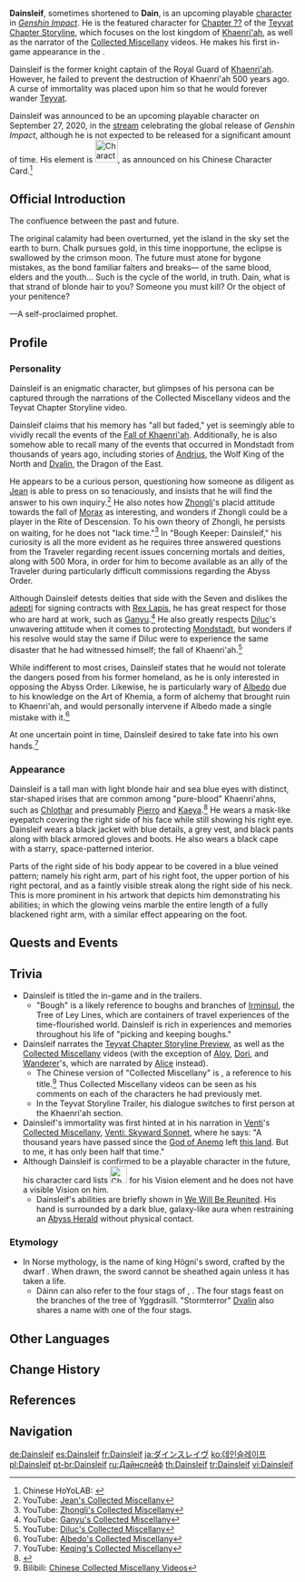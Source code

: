 {{Upcoming}}
{{CharacterTabs}}
{{Character Infobox
|image            = <gallery>
Character Dainsleif Card.png|Card
Character Dainsleif Portrait.png|Artwork
NPC Dainsleif.png|In-Game
</gallery>
|type             = Upcoming
|name             = Dainsleif
|birthday         = 
|element          = [[File:Character Dainsleif Vision.png|40px]]
|constellation    = <u>Chinese</u>: {{zh|蛇环座|rm=Shéhuánzuò|tl=Snake Ring Constellation}}<br /><u>Japanese</u>: {{ja|{{Rubi|蛇|じゃ|輪|りん|座|ざ}}|rm=Jarinza|tl=Snake Ring Constellation}}
|affiliation      = Eclipse Dynasty
|weapon           = 
|quality           = 
|region           = Khaenri'ah
|location         = Mondstadt
|location2        = Liyue
|title            = Bough Keeper
|title2           = Twilight Sword<ref>{{Ref/Quest|A Soul Set Apart}}</ref><ref>{{Ref/Quest|In the Depths, an Unexpected Reunion}}</ref>
|voiceEN          = {{w|Yuri Lowenthal}}<ref name="Dainsleif EN/JP">Twitter: [https://twitter.com/GenshinImpact/status/1325704179181002752 EN & JP VA Announcement]</ref>
|voiceCN          = [https://baike.baidu.com/item/%E5%AD%99%E6%99%94/6639799 Ye Sun ({{zh|孙晔}})]<ref>Bilibili: [https://www.bilibili.com/video/BV1At4y1q7UQ Teyvat Chapter Storyline Preview]</ref>
|voiceJP          = {{w|Kenjiro Tsuda|Tsuda Kenjiro ({{ja|津田健次郎}})}}<ref name="Dainsleif EN/JP" />
|voiceKR          = {{w|ko:최한|Choi Han ({{ko|최한}})}}<ref>Twitter: [https://twitter.com/genshinimpactkr/status/1325716072251629568 KR VA Announcement]</ref>
}}
'''Dainsleif''', sometimes shortened to '''Dain''', is an upcoming playable [[character]] in ''[[Genshin Impact]]''. He is the featured character for [[Chapter ??]] of the [[Archon Quests|Teyvat Chapter Storyline]], which focuses on the lost kingdom of [[Khaenri'ah]], as well as the narrator of the [[Collected Miscellany]] videos. He makes his first in-game appearance in the {{Quest|Bough Keeper: Dainsleif}}.

Dainsleif is the former knight captain of the Royal Guard of [[Khaenri'ah]]. However, he failed to prevent the destruction of Khaenri'ah 500 years ago. A curse of immortality was placed upon him so that he would forever wander [[Teyvat]].

Dainsleif was announced to be an upcoming playable character on September 27, 2020, in the [https://www.bilibili.com/video/BV1pK411P7rX?from=search&seid=10632215045301386412 stream] celebrating the global release of ''Genshin Impact'', although he is not expected to be released for a significant amount of time. His element is [[File:Character Dainsleif Vision.png|40px|link=]], as announced on his Chinese Character Card.<ref>Chinese HoYoLAB: [https://bbs.mihoyo.com/ys/article/1897062 {{zh|「拾枝者」 ·戴因斯雷布}}]</ref>

==Official Introduction==
{{Official Introduction
|title="Bough Keeper" &mdash; Dainsleif
|link=https://www.hoyolab.com/article/18296
|character=Dainsleif
}}

The confluence between the past and future.

The original calamity had been overturned, yet the island in the sky set the earth to burn. Chalk pursues gold, in this time inopportune, the eclipse is swallowed by the crimson moon. The future must atone for bygone mistakes, as the bond familiar falters and breaks&mdash; of the same blood, elders and the youth... Such is the cycle of the world, in truth. Dain, what is that strand of blonde hair to you? Someone you must kill? Or the object of your penitence?

&mdash;A self-proclaimed prophet.

==Profile==
===Personality===
{{Quote|Dainsleif is a man of mysterious origins but claims to have knowledge of fate itself.|[https://twitter.com/GenshinImpact/status/1325704179181002752 Official Twitter EN and JP VA Announcement]}}
Dainsleif is an enigmatic character, but glimpses of his persona can be captured through the narrations of the Collected Miscellany videos and the Teyvat Chapter Storyline video.

Dainsleif claims that his memory has "all but faded," yet is seemingly able to vividly recall the events of the [[Cataclysm|Fall of Khaenri'ah]]. Additionally, he is also somehow able to recall many of the events that occurred in Mondstadt from thousands of years ago, including stories of [[Andrius]], the Wolf King of the North and [[Dvalin]], the Dragon of the East.

He appears to be a curious person, questioning how someone as diligent as [[Jean]] is able to press on so tenaciously, and insists that he will find the answer to his own inquiry.<ref>YouTube: [https://youtu.be/_FOkixTeAaA Jean's Collected Miscellany]</ref> He also notes how [[Zhongli]]'s placid attitude towards the fall of [[Morax]] as interesting, and wonders if Zhongli could be a player in the Rite of Descension. To his own theory of Zhongli, he persists on waiting, for he does not "lack time."<ref>YouTube: [https://youtu.be/NRXhkjan52A Zhongli's Collected Miscellany]</ref> In "Bough Keeper: Dainsleif," his curiosity is all the more evident as he requires three answered questions from the Traveler regarding recent issues concerning mortals and deities, along with 500 Mora, in order for him to become available as an ally of the Traveler during particularly difficult commissions regarding the Abyss Order.

Although Dainsleif detests deities that side with the Seven and dislikes the [[adepti]] for signing contracts with [[Rex Lapis]], he has great respect for those who are hard at work, such as [[Ganyu]].<ref>YouTube: [https://youtu.be/tsPtGG9pFfg Ganyu's Collected Miscellany]</ref> He also greatly respects [[Diluc]]'s unwavering attitude when it comes to protecting [[Mondstadt]], but wonders if his resolve would stay the same if Diluc were to experience the same disaster that he had witnessed himself; the fall of Khaenri'ah.<ref>YouTube: [https://youtu.be/1TfbiDo7N4k Diluc's Collected Miscellany]</ref>

While indifferent to most crises, Dainsleif states that he would not tolerate the dangers posed from his former homeland, as he is only interested in opposing the Abyss Order. Likewise, he is particularly wary of [[Albedo]] due to his knowledge on the Art of Khemia, a form of alchemy that brought ruin to Khaenri'ah, and would personally intervene if Albedo made a single mistake with it.<ref>YouTube: [https://youtu.be/xOJfaOI87XU Albedo's Collected Miscellany]</ref>

At one uncertain point in time, Dainsleif desired to take fate into his own hands.<ref>YouTube: [https://youtu.be/lf_b7_5oAZk Keqing's Collected Miscellany]</ref>

===Appearance===
Dainsleif is a tall man with light blonde hair and sea blue eyes with distinct, star-shaped irises that are common among "pure-blood" Khaenri'ahns, such as [[Chlothar]] and presumably [[Pierro]] and [[Kaeya]].<ref>{{Ref/Quest|Destined Encounter|quote='''Kaeya:''' [...] I recognize your eyes...<br />'''Kaeya:''' You're a pure-blood Khaenri'ahn, aren't you?}}</ref> He wears a mask-like eyepatch covering the right side of his face while still showing his right eye. Dainsleif wears a black jacket with blue details, a grey vest, and black pants along with black armored gloves and boots. He also wears a black cape with a starry, space-patterned interior.

Parts of the right side of his body appear to be covered in a blue veined pattern; namely his right arm, part of his right foot, the upper portion of his right pectoral, and as a faintly visible streak along the right side of his neck. This is more prominent in his artwork that depicts him demonstrating his abilities; in which the glowing veins marble the entire length of a fully blackened right arm, with a similar effect appearing on the foot.

==Quests and Events==
{{Quests and Events}}

==Trivia==
*Dainsleif is titled the {{Lang|"Bough Keeper"|zh=拾枝者|zh_rm=Shízhī-zhě|zh_tl=Bough Picker}} in-game and in the trailers.
**"Bough" is a likely reference to boughs and branches of [[Irminsul]], the Tree of Ley Lines, which are containers of travel experiences of the time-flourished world. Dainsleif is rich in experiences and memories throughout his life of "picking and keeping boughs."
*Dainsleif narrates the [[Teyvat Chapter Storyline Preview: Travail|Teyvat Chapter Storyline Preview]], as well as the [[Collected Miscellany]] videos (with the exception of [[Aloy]], [[Dori]], and [[Wanderer]]'s, which are narrated by [[Alice]] instead).
**The Chinese version of "Collected Miscellany" is {{zh|拾枝杂谈|tl=Picking Bough Miscellany}}, a reference to his title.<ref>Bilibili: [https://www.bilibili.com/video/av797334847/ Chinese Collected Miscellany Videos]</ref> Thus Collected Miscellany videos can be seen as his comments on each of the characters he had previously met.
**In the Teyvat Storyline Trailer, his dialogue switches to first person at the Khaenri'ah section.
*Dainsleif's immortality was first hinted at in his narration in [[Venti]]'s [[Collected Miscellany]], [https://youtu.be/uwNXNHazS-I&t=30s Venti: Skyward Sonnet], where he says: "A thousand years have passed since the [[Barbatos|God of Anemo]] left [[Mondstadt|this land]]. But to me, it has only been half that time."
*Although Dainsleif is confirmed to be a playable character in the future, his character card lists [[File:Character Dainsleif Vision.png|30px]] for his Vision element and he does not have a visible Vision on him.
**Dainsleif's abilities are briefly shown in [[We Will Be Reunited]]. His hand is surrounded by a dark blue, galaxy-like aura when restraining an [[Abyss Herald]] without physical contact.

===Etymology===
*In Norse mythology, {{w|Dáinsleif}} is the name of king Högni's sword, crafted by the dwarf {{w|Dáinn (Norse dwarf)|Dáinn}}. When drawn, the sword cannot be sheathed again unless it has taken a life.
**Dáinn can also refer to the four stags of {{w|Yggdrasill}}, {{w|Dáinn, Dvalinn, Duneyrr and Duraþrór}}. The four stags feast on the branches of the tree of Yggdrasill. "Stormterror" [[Dvalin]] also shares a name with one of the four stags.

==Other Languages==
{{Other Languages|default_hidden = 1
|en      = Dainsleif
|zhs     = 戴因斯雷布
|zhs_rm  = Dàiyīnsīléibù
|zht     = 戴因斯雷布
|zht_rm  = Dàiyīnsīléibù
|ja      = ダインスレイヴ
|ja_rm   = Dainsureivu
|ko      = 데인슬레이프
|ko_rm   = De'inseulleipeu
|es      = Dainsleif
|fr      = Dainsleif
|ru      = Дайнслейф
|th      = Dainsleif
|vi      = Dainsleif
|de      = Dainsleif
|id      = Dainsleif
|pt      = Dainsleif
|tr      = Dainsleif
|it      = Dainsleif
}}

==Change History==
{{Change History|introduced=1.3}}

==References==
{{Reflist|2}}

==Navigation==
{{Character Navbox}}

[[de:Dainsleif]]
[[es:Dainsleif]]
[[fr:Dainsleif]]
[[ja:ダインスレイヴ]]
[[ko:데인슬레이프]]
[[pl:Dainsleif]]
[[pt-br:Dainsleif]]
[[ru:Дайнслейф]]
[[th:Dainsleif]]
[[tr:Dainsleif]]
[[vi:Dainsleif]]